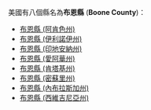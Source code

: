 美國有八個縣名為'''布恩縣''' ('''Boone County''')：
* [[布恩縣_(阿肯色州)|布恩縣 (阿肯色州)]]
* [[布恩縣_(伊利諾伊州)|布恩縣 (伊利諾伊州)]]
* [[布恩縣_(印地安納州)|布恩縣 (印地安納州)]]
* [[布恩縣_(愛阿華州)|布恩縣 (愛阿華州)]]
* [[布恩縣_(肯塔基州)|布恩縣 (肯塔基州)]]
* [[布恩縣_(密蘇里州)|布恩縣 (密蘇里州)]]
* [[布恩縣_(內布拉斯加州)|布恩縣 (內布拉斯加州)]]
* [[布恩縣_(西維吉尼亞州)|布恩縣 (西維吉尼亞州)]]
{{disambig|B布恩縣|Cat=三字县名消歧义}}